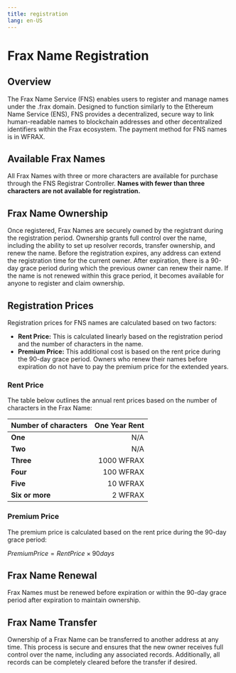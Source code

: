 ```yaml
---
title: registration
lang: en-US
---
```

# Frax Name Registration
## Overview
The Frax Name Service (FNS) enables users to register and manage names under the .frax domain. Designed to function similarly to the Ethereum Name Service (ENS), FNS provides a decentralized, secure way to link human-readable names to blockchain addresses and other decentralized identifiers within the Frax ecosystem. The payment method for FNS names is in WFRAX.
## Available Frax Names
All Frax Names with three or more characters are available for purchase through the FNS Registrar Controller. **Names with fewer than three characters are not available for registration.**

## Frax Name Ownership
Once registered, Frax Names are securely owned by the registrant during the registration period. Ownership grants full control over the name, including the ability to set up resolver records, transfer ownership, and renew the name. Before the registration expires, any address can extend the registration time for the current owner. After expiration, there is a 90-day grace period during which the previous owner can renew their name. If the name is not renewed within this grace period, it becomes available for anyone to register and claim ownership.

## Registration Prices
Registration prices for FNS names are calculated based on two factors:

* **Rent Price:** This is calculated linearly based on the registration period and the number of characters in the name.
* **Premium Price:** This additional cost is based on the rent price during the 90-day grace period. Owners who renew their names before expiration do not have to pay the premium price for the extended years.



### Rent Price
The table below outlines the annual rent prices based on the number of characters in the Frax Name:

| **Number of characters** |**One Year Rent** |
|:----------------------	|----------------:	|
|        **One**        	|        N/A      	|
| **Two** 	| N/A 	|
| **Three** 	| 1000 WFRAX |
| **Four** 	| 100 WFRAX |
| **Five** 	| 10 WFRAX 	|
| **Six or more** 	| 2 WFRAX	|
### Premium Price
The premium price is calculated based on the rent price during the 90-day grace period:

$PremiumPrice = Rent Price \times 90 days$

## Frax Name Renewal
Frax Names must be renewed before expiration or within the 90-day grace period after expiration to maintain ownership.

## Frax Name Transfer
Ownership of a Frax Name can be transferred to another address at any time. This process is secure and ensures that the new owner receives full control over the name, including any associated records. Additionally, all records can be completely cleared before the transfer if desired.
